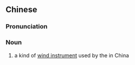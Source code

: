 ==Chinese==
{{zh-forms}}

===Pronunciation===
{{zh-pron
|m=òbǐ
|cat=n
}}

===Noun===
{{zh-noun}}

# a kind of [[wind instrument]] used by the {{w|Hani people}} in China